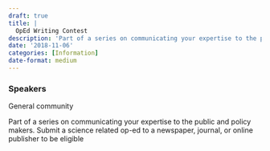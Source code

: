 ```yaml
---
draft: true 
title: |
  OpEd Writing Contest
description: 'Part of a series on communicating your expertise to the public and policy makers.'
date: '2018-11-06'
categories: [Information]
date-format: medium 
---
```



### Speakers  
General community

Part of a series on communicating your expertise to the public and policy makers. Submit a science related op-ed to a newspaper, journal, or online publisher to be eligible



